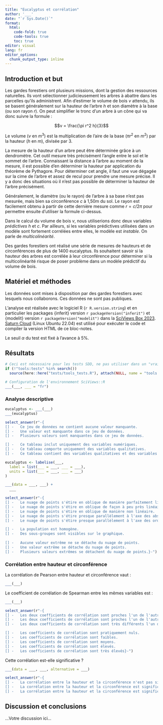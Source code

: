 ```yaml
---
title: "Eucalyptus et corrélation"
author: '___'
date: "`r Sys.Date()`"
format:
  html:
    code-fold: true
    code-tools: true
    toc: true
editor: visual
lang: fr
editor_options: 
  chunk_output_type: inline
---
```


## Introduction et but

Les gardes forestiers ont plusieurs missions, dont la gestion des ressources naturelles. Ils vont sélectionner judicieusement les arbres à abattre dans les parcelles qu'ils administrent. Afin d'estimer le volume de bois $v$ attendu, ils se basent généralement sur la hauteur de l'arbre $h$ et son diamètre à la base (ou son rayon $r$). On peut simplifier le tronc d'un arbre à un cône qui va donc suivre la formule :

$$v = \frac{\pi r^2 h}{3}$$

Le volume ($v$ en $m^3$) est la multiplication de l'aire de la base ($\pi r^2$ en $m^2$) par la hauteur ($h$ en $m$), divisée par 3.

La mesure de la hauteur d'un arbre peut être déterminée grâce à un dendromètre. Cet outil mesure très précisément l'angle entre le sol et le sommet de l'arbre. Connaissant la distance à l'arbre au moment de la mesure, il est possible d'en déterminer la hauteur par application du théorème de Pythagore. Pour déterminer cet angle, il faut une vue dégagée sur la cime de l'arbre et assez de recul pour prendre une mesure précise. Il y a donc des situations où il n'est pas possible de déterminer la hauteur de l'arbre précisément.

Généralement, le diamètre (ou le rayon) de l'arbre à sa base n'est pas mesurée, mais bien sa circonférence $c$ à 1,50m du sol. Le rayon est facilement obtenu à partir de cette dernière mesure comme $r = c / 2\pi$ pour permettre ensuite d'utiliser la formule ci-dessus.

<!--# Nous anticipons un peu sur la partie modélisation du cours de science des données II ici. Nous y apprendrons, en effet, comment ajuster ce genre de modèle pour réaliser des prédictions. Il s'agit du second niveau d'association entre variables, mais pour l'instant, nous nous bornerons à travailler sur la corrélation (premier niveau d'association). -->

Dans le calcul du volume de bois $v$, nous utiliserions donc deux variables *prédictives* $h$ et $c$. Par ailleurs, si les variables prédictives utilisées dans un modèle sont fortement corrélées entre elles, le modèle est *instable*. On parle de *multicolinéarité*.

Des gardes forestiers ont réalisé une série de mesures de hauteurs et de circonférences de plus de 1400 eucalyptus. Ils souhaitent savoir si la hauteur des arbres est corrélée à leur circonférence pour déterminer si la multicolinéarité risque de poser problème dans un modèle prédictif du volume de bois.

## Matériel et méthodes

Les données sont mises à disposition par des gardes forestiers avec lesquels nous collaborons. Ces données ne sont pas publiques.

L'analyse est réalisée avec le logiciel R (`r R.version.string`) et en particulier les packages {inferit} version `r packageVersion("inferit")` et {modelit} version `r packageVersion("modelit")` dans la [SciViews Box 2023](https://www.sciviews.org/software/svbox/). [Saturn Cloud](https://saturncloud.io/) (Linux Ubuntu 22.04) est utilisé pour exécuter le code et compiler la version HTML de ce bloc-notes.

Le seuil $\alpha$ du test est fixé à l'avance à 5%.

## Résultats

```r
# Ceci est nécessaire pour les tests SDD, ne pas utiliser dans un "vrai" projet
if (!"tools:tests" %in% search())
  source(here::here("tests/tools_tests.R"), attach(NULL, name = "tools:tests"))

# Configuration de l'environnement SciViews::R
___(___, ___ = "fr")
```

### Analyse descriptive

<!--% Importez le jeu de données `eucalyptus` qui se trouve dans le fichier eucalyptus.csv dans le dossier data. Utilisez ensuite la fonction `skim()` du package {skimr} pour décrire vos données. -->

```r
eucalyptus <- ___(___)
___(eucalyptus)
```

```r
select_answer(r"-{
[] -   Ce jeu de données ne contient aucune valeur manquante.
[] -   Une valeur est manquante dans ce jeu de données.
[] -   Plusieurs valeurs sont manquantes dans ce jeu de données.

[] -   Ce tableau inclut uniquement des variables numériques.
[] -   Ce tableau comporte uniquement des variables qualitatives.
[] -   Ce tableau contient des variables qualitatives et des variables quantitatives.}-")
```

<!--% Ajoutez des labels et des unités aux variables `ht` et `circ`uniquement. La variable `ht` sera labellisée "Hauteur" en m. La variable `circ` sera labellisée "Circonférence à 1,5m" en cm. Vous enregistrerez le jeu de données labellisé sous le nom `eucalyptus`. -->

```r
eucalyptus <- labelise(___,
  label = list(___ = ___, ___ = ___),
  units = list(___ = ___, ___ = ___)
)
```

<!--% Réalisez un graphique adéquat pour représenter la hauteur des arbres en fonction de la circonférence. -->

```r
___(data = ___, ___) +
  ___
```

```r
select_answer(r"-{
[] -   Le nuage de points s'étire en oblique de manière parfaitement linéaire.
[] -   Le nuage de points s'étire en oblique de façon à peu près linéaire.
[] -   Le nuage de points s'étire en oblique de manière non linéaire.
[] -   Le nuage de points s'étire presque parallèlement à l'axe des abscisses.
[] -   Le nuage de points s'étire presque parallèlement à l'axe des ordonnées.

[] -   La population est homogène.
[] -   Des sous-groupes sont visibles sur le graphique.
  
[] -   Aucune valeur extrême ne se détache du nuage de points.
[] -   Une valeur extrême se détache du nuage de points.
[] -   Plusieurs valeurs extrêmes se détachent du nuage de points.}-")
```

### Corrélation entre hauteur et circonférence

La corrélation de Pearson entre hauteur et circonférence vaut :

<!--% Calculez la corrélation linéaire de Pearson entre la hauteur et la circonférence des arbres ne utilisant la fonction `cor()`. -->

```r
___(___)
```

Le coefficient de corrélation de Spearman entre les mêmes variables est :

<!--% Calculez la corrélation non linéaire de Spearman entre la hauteur et la circonférence des arbres ne utilisant la fonction `cor()` pour comparaison. -->

```r
___(___)
```

```r
select_answer(r"-{
[] -   Les deux coefficients de corrélation sont proches l'un de l'autre, signe que le nuage de points est pratiquement linéaire.
[] -   Les deux coefficients de corrélation sont proches l'un de l'autre, la corrélation est donc significative.
[] -   Les deux coefficients de corrélation sont très différents l'un de l'autre. Il y a non-linéarité.

[] -   Les coefficients de corrélation sont pratiquement nuls.
[] -   Les coefficients de corrélation sont faibles.
[] -   Les coefficients de corrélation sont moyens.
[] -   Les coefficients de corrélation sont élevés.
[] -   Les coefficients de corrélation sont très élevés}-")
```

Cette corrélation est-elle significative ?

<!--% Effectuez un test d'hypothèse pour déterminer si la corrélation selon Pearson est significative au seuil alpha de 5%. -->

```r
___(data = ___, ___, alternative = ___)
```

<!-- Interprétez ce test d'hypothèse. -->

```r
select_answer(r"-{
[] -   La corrélation entre la hauteur et la circonférence n'est pas significative au seuil $\alpha$ de 5%. Les deux variables sont considérées comme non corrélées. La multicolinéarité n'est pas un problème ici
[] -   La corrélation entre la hauteur et la circonférence est significative au seuil $\alpha$ de 5%. Cependant, le coefficient de corrélation est moyen, et la multicolinéarité n'est pas un problème ici.
[] -   La corrélation entre la hauteur et la circonférence est significative au seuil $\alpha$ de 5%. Étant donné la valeur du coefficient de corrélation, nous devons nous méfier de la multicolinéarité dans le modèle.}-")
```

## Discussion et conclusions

<!--% Ajoutez une phrase de conclusion ci-dessous qui donne une indication utile aux gardes forestiers par rapport à la question qu'ils se posent.-->

...Votre discussion ici...
